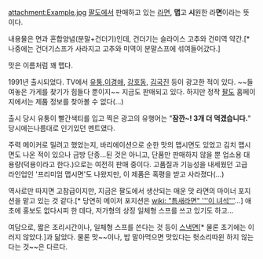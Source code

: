 attachment:Example.jpg
[[팔도]]에서 판매하고 있는 [[라면]], '''맵'''고 '''시'''원한 라'''면'''이라는 뜻이다.

내용물은 면과 혼합양념(분말+건더기)인데, 건더기는 슬라이스 고추와 건미역 약간.[* 나중에는 건더기스프가 사라지고 고추와 미역이 분말스프에 섞여들어갔다.]

맛은 이름처럼 꽤 맵다.

1991년 출시되었다. TV에서 [[유퉁]],[[이경애]], [[강호동]], [[김국진]] 등이 광고한 적이 있다. ~~들여놓은 가게를 찾기가 힘들다 뿐이지~~ 지금도 판매되고 있다. 하지만 정작 [[팔도]] 홈페이지에서는 제품 정보를 찾아볼 수 없다(...)

출시 당시 유퉁이 빨간색티를 입고 찍은 광고의 유행어는 "'''잠깐~! 3개 더 먹겠습니다.'''" 당시에는나름대로 인기있던 멘트였다.

주력 메이커로 밀려고 했었는지, 바리에이션으로 순한 맛의 맵시면도 있었고 김치 맵시면도 나온 적이 있으나 금방 단종...된 것은 아니고, 단품만 판매하지 않을 뿐 업소용 대용량(덕용이라고 한다.)으로는 여전히 판매 중이다. 고품질과 기능성을 내세웠던 고급 라인업인 '프리미엄 맵시면'도 나왔지만, 이 제품은 혹평을 받고 사라졌다(...)

역사로만 따지면 고참급이지만, 지금은 팔도에서 생산되는 매운 맛 라면의 마이너 포지션을 맡고 있는 것 같다.[* 당연히 메이저 포지션은 [[wiki: "틈새라면" '''이 녀석''']]...] 애초에 홍보도 없다시피 한 데다, 저가형의 상징 일체형 스프를 쓰고 있기도 하고...

여담으로, 짧은 조리시간이나, 일체형 스프를 쓴다는 것 등이 [[스낵면]][* 물론 초기에는 이러지 않았다.]과 닮았다. 물론 맛~~이나, 밥 말아먹으면 맛있다는 헛소리따윈 하지 않는다는 것~~은 다르다.
